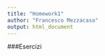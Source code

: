 ```yaml
---
title: "Homework1"
author: "Francesco Mezzacasa"
output: html_document
---
```


###Esercizi
```r

```